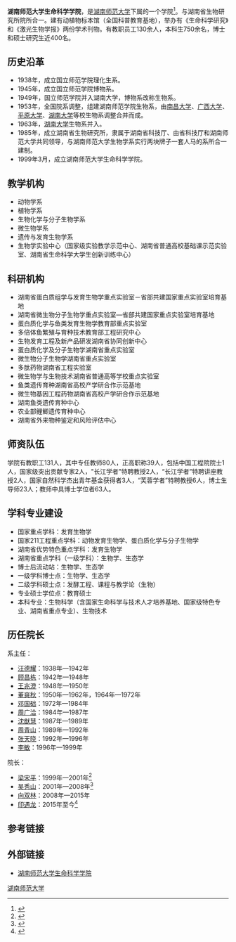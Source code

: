 '''湖南师范大学生命科学学院'''，是[[湖南师范大学|湖南师范大学]]下属的一个学院<ref>{{Cite book|title=湖南师范大学七十年：1938-2008|last=张国骥，刘湘溶主编|first=|publisher=长沙：湖南师范大学出版社|year=2008.10|isbn=978-7-81081-977-0|location=|pages=367-368}}</ref>。与湖南省生物研究所院所合一。建有动植物标本馆（全国科普教育基地），举办有《生命科学研究》和《激光生物学报》两份学术刊物。有教职员工130余人，本科生750余名，博士和硕士研究生近400名。

==历史沿革==
*1938年，成立国立师范学院理化生系。
*1945年，成立国立师范学院博物系。
*1949年，国立师范学院并入湖南大学，博物系改称生物系。
*1953年，全国院系调整，组建湖南师范学院生物系，由[[南昌大学|南昌大学]]、[[广西大学|广西大学]]、[[平原大学|平原大学]]、[[湖南大学|湖南大学]]等校生物系调整合并而成。
*1963年，[[湖南大学|湖南大学]]生物系并入。
*1985年，成立湖南省生物研究所，隶属于湖南省科技厅、由省科技厅和湖南师范大学共同领导，与湖南师范大学生物学系实行两块牌子一套人马的系所合一建制。
*1999年3月，成立湖南师范大学生命科学学院。

==教学机构==
*动物学系
*植物学系
*生物化学与分子生物学系
*微生物学系
*遗传与发育生物学系
*生物学实验中心（国家级实验教学示范中心、湖南省普通高校基础课示范实验室、湖南省生命科学大学生创新训练中心）

==科研机构==
*湖南省蛋白质组学与发育生物学重点实验室－省部共建国家重点实验室培育基地
*湖南省微生物分子生物学重点实验室—省部共建国家重点实验室培育基地
*蛋白质化学与鱼类发育生物学教育部重点实验室
*多倍体鱼繁殖与育种技术教育部工程研究中心
*生物发育工程及新产品研发湖南省协同创新中心
*蛋白质化学及分子生物学湖南省重点实验室
*微生物分子生物学湖南省重点实验室
*多肽药物湖南省工程实验室
*微生物学与生物技术湖南省普通高等学校重点实验室
*鱼类遗传育种湖南省高校产学研合作示范基地
*微生物基因工程药物湖南省高校产学研合作示范基地
*湖南鱼类遗传育种中心
*农业部鲤鲫遗传育种中心
*湖南省外来物种鉴定和风险评估中心

==师资队伍==
学院有教职工131人，其中专任教师80人，正高职称39人，包括中国工程院院士1人，国家级突出贡献专家2人，"长江学者"特聘教授2人，“长江学者”特聘讲座教授2人，国家自然科学杰出青年基金获得者3人，“芙蓉学者”特聘教授6人，博士生导师23人；教师中具博士学位者63人。

==学科专业建设==
*国家重点学科：发育生物学
*国家211工程重点学科：动物发育生物学、蛋白质化学与分子生物学
*湖南省优势特色重点学科：发育生物学
*湖南省重点学科（一级学科）：生物学、生态学
*博士后流动站：生物学、生态学
*一级学科博士点：生物学、生态学
*二级学科硕士点：发酵工程、课程与教学论（生物）
*专业硕士学位点：教育硕士
*本科专业：生物科学（含国家生命科学与技术人才培养基地、国家级特色专业、湖南省重点专业）、生物技术

==历任院长==
系主任：
*[[汪德耀|汪德耀]]：1938年—1942年
*[[顾昌栋|顾昌栋]]：1942年—1948年
*[[王兆澄|王兆澄]]：1948年—1950年
*[[董爽秋|董爽秋]]：1950年—1962年，1964年—1972年
*[[邓国础|邓国础]]：1972年—1984年
*[[周广洽|周广洽]]：1984年—1987年
*[[沈猷慧|沈猷慧]]：1987年—1989年
*[[周青山|周青山]]：1989年—1992年
*[[张天晓|张天晓]]：1992年—1996年
*[[李敏|李敏]]：1996年—1999年
院长：
*[[梁宋平|梁宋平]]：1999年—2001年<ref>{{Cite book|title=告别未名湖 北大老五届诗集|last=张从，王智钧，姚成玉主编|first=|publisher=北京：九州出版社|year=2016.03|isbn=978-7-5108-4096-8|location=|pages=110}}</ref>
*[[吴秀山|吴秀山]]：2001年—2008年<ref>{{Cite book|title=强省大典 湖南建设突出贡献单位与人物|last=《湖南日报》图书工作室主编|first=|publisher=北京：中央文献出版社|year=2013.10|isbn=978-7-5073-3935-2|location=|pages=153}}</ref>
*[[向双林|向双林]]：2008年—2015年
*[[印遇龙|印遇龙]]：2015年至今<ref>{{Cite web |url=http://xwb.hnedu.cn/xwbnews/HTML/1608.html |title=湖南师范大学举行仪式 聘任印遇龙院士为特聘教授暨生科院院长 |accessdate=2015-05-11 |archive-date=2015-05-18 |archive-url=https://web.archive.org/web/20150518080721/http://xwb.hnedu.cn/xwbnews/HTML/1608.html |dead-url=no }}</ref>

== 参考链接 ==
{{Reflist}}
==外部链接==
*[http://lifescience.hunnu.edu.cn/ 湖南师范大学生命科学学院] {{Wayback|url=http://lifescience.hunnu.edu.cn/ |date=20111128154043 }}

{{湖南师范大学/学院}}

[[Category:湖南师范大学|]]